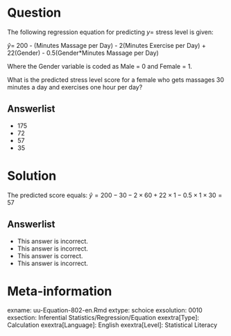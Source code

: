 Question
========
  
The following regression equation for predicting $y =$ stress level is given:

$\hat{y} =$ 200 - (Minutes Massage per Day) - 2(Minutes Exercise per Day) + 22(Gender) - 0.5(Gender*Minutes Massage per Day)

Where the Gender variable is coded as Male = 0 and Female = 1.

What is the predicted stress level score for a female who gets massages 30 minutes a day and exercises one hour per day?

  
Answerlist
----------
* 175
* 72
* 57
* 35

Solution
========

The predicted score equals: $\hat{y} = 200 - 30 - 2 \times 60 + 22\times 1 - 0.5 \times 1 \times 30 = 57$

Answerlist
----------
* This answer is incorrect.
* This answer is incorrect.
* This answer is correct.
* This answer is incorrect.

Meta-information
================
exname: uu-Equation-802-en.Rmd
extype: schoice
exsolution: 0010
exsection: Inferential Statistics/Regression/Equation
exextra[Type]: Calculation
exextra[Language]: English
exextra[Level]: Statistical Literacy